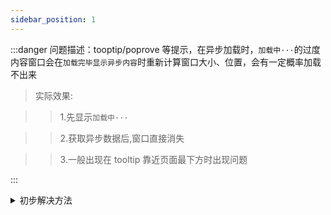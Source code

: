 ```yaml
---
sidebar_position: 1
---
```


:::danger
问题描述：tooptip/poprove 等提示，在异步加载时，`加载中···`的过度内容窗口会在`加载完毕显示异步内容`时重新计算窗口大小、位置，会有一定概率加载不出来

> 实际效果:

> > 1.先显示`加载中···`

> > 2.获取异步数据后,窗口直接消失

> > 3.一般出现在 tooltip 靠近页面最下方时出现问题

:::

<details>
  <summary>初步解决方法</summary>
  <div>法1 自己重写ToolTip组件；</div>
  <hr />
  <div>
    法2 自己预估好异步加载之后的浮窗宽度或高度，把{" "}
    <span style={{ color: "red" }}>加载中...</span>{" "}
    的过度窗口的高度或宽度预设成异步加载之后的大小，方便浮窗定位
  </div>
</details>
